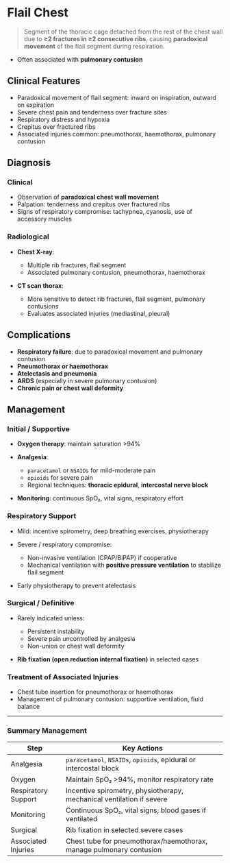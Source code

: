 # Flail Chest

> Segment of the thoracic cage detached from the rest of the chest wall due to **≥2 fractures in ≥2 consecutive ribs**, causing **paradoxical movement** of the flail segment during respiration.

- Often associated with **pulmonary contusion**

## Clinical Features

- Paradoxical movement of flail segment: inward on inspiration, outward on expiration
- Severe chest pain and tenderness over fracture sites
- Respiratory distress and hypoxia
- Crepitus over fractured ribs
- Associated injuries common: pneumothorax, haemothorax, pulmonary contusion

## Diagnosis

### Clinical

- Observation of **paradoxical chest wall movement**
- Palpation: tenderness and crepitus over fractured ribs
- Signs of respiratory compromise: tachypnea, cyanosis, use of accessory muscles

### Radiological

- **Chest X-ray**:

  - Multiple rib fractures, flail segment
  - Associated pulmonary contusion, pneumothorax, haemothorax

- **CT scan thorax**:

  - More sensitive to detect rib fractures, flail segment, pulmonary contusions
  - Evaluates associated injuries (mediastinal, pleural)

## Complications

- **Respiratory failure**: due to paradoxical movement and pulmonary contusion
- **Pneumothorax or haemothorax**
- **Atelectasis and pneumonia**
- **ARDS** (especially in severe pulmonary contusion)
- **Chronic pain or chest wall deformity**

## Management

### Initial / Supportive

- **Oxygen therapy**: maintain saturation >94%
- **Analgesia**:

  - `paracetamol` or `NSAIDs` for mild-moderate pain
  - `opioids` for severe pain
  - Regional techniques: **thoracic epidural**, **intercostal nerve block**

- **Monitoring**: continuous SpO₂, vital signs, respiratory effort

### Respiratory Support

- Mild: incentive spirometry, deep breathing exercises, physiotherapy
- Severe / respiratory compromise:

  - Non-invasive ventilation (CPAP/BiPAP) if cooperative
  - Mechanical ventilation with **positive pressure ventilation** to stabilize flail segment

- Early physiotherapy to prevent atelectasis

### Surgical / Definitive

- Rarely indicated unless:

  - Persistent instability
  - Severe pain uncontrolled by analgesia
  - Non-union or chest wall deformity

- **Rib fixation (open reduction internal fixation)** in selected cases

### Treatment of Associated Injuries

- Chest tube insertion for pneumothorax or haemothorax
- Management of pulmonary contusion: supportive ventilation, fluid balance

---

### Summary Management

| Step                | Key Actions                                                           |
| ------------------- | --------------------------------------------------------------------- |
| Analgesia           | `paracetamol`, `NSAIDs`, `opioids`, epidural or intercostal block     |
| Oxygen              | Maintain SpO₂ >94%, monitor respiratory rate                          |
| Respiratory Support | Incentive spirometry, physiotherapy, mechanical ventilation if severe |
| Monitoring          | Continuous SpO₂, vital signs, blood gases if ventilated               |
| Surgical            | Rib fixation in selected severe cases                                 |
| Associated Injuries | Chest tube for pneumothorax/haemothorax, manage pulmonary contusion   |

